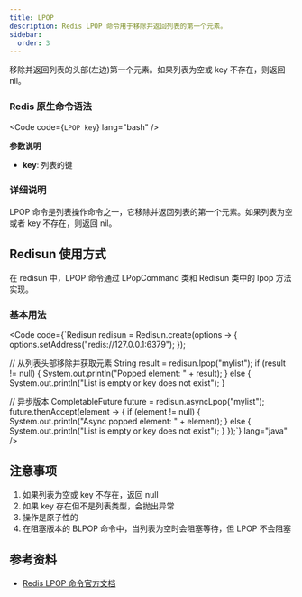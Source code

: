 ```yaml
---
title: LPOP
description: Redis LPOP 命令用于移除并返回列表的第一个元素。
sidebar:
  order: 3
---
```



移除并返回列表的头部(左边)第一个元素。如果列表为空或 key 不存在，则返回 nil。

### Redis 原生命令语法

<Code code={`LPOP key`} lang="bash" />

**参数说明**

- **key**: 列表的键

### 详细说明

LPOP 命令是列表操作命令之一，它移除并返回列表的第一个元素。如果列表为空或者 key 不存在，则返回 nil。

## Redisun 使用方式

在 redisun 中，LPOP 命令通过 LPopCommand 类和 Redisun 类中的 lpop 方法实现。

### 基本用法

<Code code={`Redisun redisun = Redisun.create(options -> {
    options.setAddress("redis://127.0.0.1:6379");
});

// 从列表头部移除并获取元素
String result = redisun.lpop("mylist");
if (result != null) {
    System.out.println("Popped element: " + result);
} else {
    System.out.println("List is empty or key does not exist");
}

// 异步版本
CompletableFuture<String> future = redisun.asyncLpop("mylist");
future.thenAccept(element -> {
    if (element != null) {
        System.out.println("Async popped element: " + element);
    } else {
        System.out.println("List is empty or key does not exist");
    }
});`} lang="java" />

## 注意事项

1. 如果列表为空或 key 不存在，返回 null
2. 如果 key 存在但不是列表类型，会抛出异常
3. 操作是原子性的
4. 在阻塞版本的 BLPOP 命令中，当列表为空时会阻塞等待，但 LPOP 不会阻塞

## 参考资料

- [Redis LPOP 命令官方文档](https://redis.io/commands/lpop/)